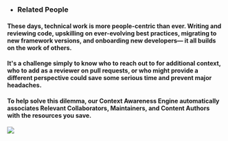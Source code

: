 - ### Related People
#### These days, technical work is more people-centric than ever. Writing and reviewing code, upskilling on ever-evolving best practices, migrating to new framework versions, and onboarding new developers— it all builds on the work of others.
#### It's a challenge simply to know who to reach out to for additional context, who to add as a reviewer on pull requests, or who might provide a different perspective could save some serious time and prevent major headaches.
#### To help solve this dilemma, our Context Awareness Engine automatically associates Relevant Collaborators, Maintainers, and Content Authors with the resources you save.

![](https://storage.googleapis.com/pieces_static_resources/pfd_wiki/RELATED_PEOPLE.gif)


